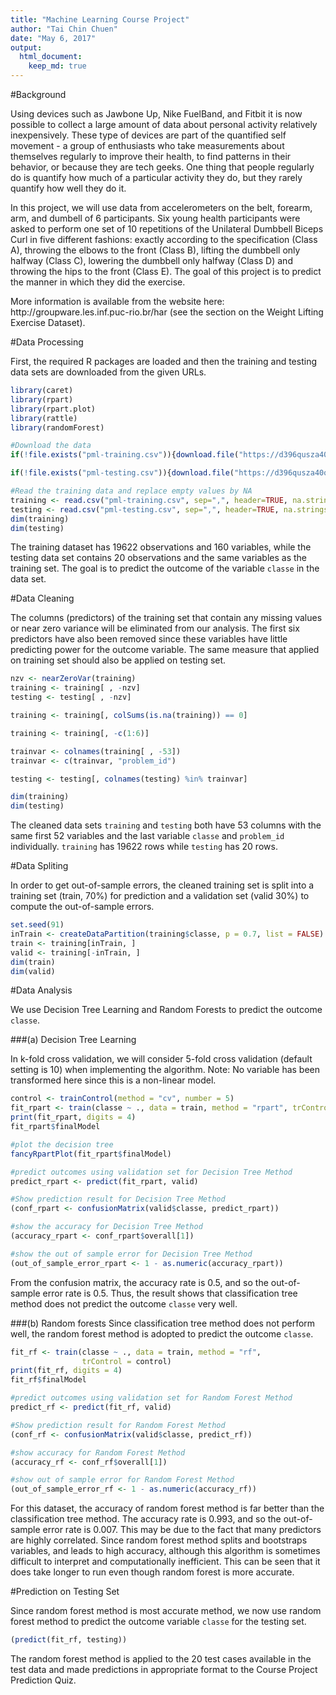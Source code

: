 ---
title: "Machine Learning Course Project"
author: "Tai Chin Chuen"
date: "May 6, 2017"
output: 
  html_document:
    keep_md: true
---


#Background

Using devices such as Jawbone Up, Nike FuelBand, and Fitbit it is now possible to collect a large amount of data about personal activity relatively inexpensively. These type of devices are part of the quantified self movement - a group of enthusiasts who take measurements about themselves regularly to improve their health, to find patterns in their behavior, or because they are tech geeks. One thing that people regularly do is quantify how much of a particular activity they do, but they rarely quantify how well they do it. 

In this project, we will use data from accelerometers on the belt, forearm, arm, and dumbell of 6 participants. Six young health participants were asked to perform one set of 10 repetitions of the Unilateral Dumbbell Biceps Curl in five different fashions: exactly according to the specification (Class A), throwing the elbows to the front (Class B), lifting the dumbbell only halfway (Class C), lowering the dumbbell only halfway (Class D) and throwing the hips to the front (Class E).  The goal of this project is to predict the manner in which they did the exercise. 

More information is available from the website here: http://groupware.les.inf.puc-rio.br/har (see the section on the Weight Lifting Exercise Dataset).

#Data Processing

First, the required R packages are loaded and then the training and testing data sets are downloaded from the given URLs.

```{r setup, echo=TRUE}
library(caret)
library(rpart)
library(rpart.plot)
library(rattle)
library(randomForest)
```

```{r load, echo=TRUE, cache=TRUE}
#Download the data
if(!file.exists("pml-training.csv")){download.file("https://d396qusza40orc.cloudfront.net/predmachlearn/pml-training.csv", destfile = "pml-training.csv")}

if(!file.exists("pml-testing.csv")){download.file("https://d396qusza40orc.cloudfront.net/predmachlearn/pml-testing.csv", destfile = "pml-testing.csv")}

#Read the training data and replace empty values by NA
training <- read.csv("pml-training.csv", sep=",", header=TRUE, na.strings = c("NA","",'#DIV/0!'))
testing <- read.csv("pml-testing.csv", sep=",", header=TRUE, na.strings = c("NA","",'#DIV/0!'))
dim(training)
dim(testing)
```

The training dataset has 19622 observations and 160 variables, while the testing data set contains 20 observations and the same variables as the training set.  The goal is to predict the outcome of the variable `classe` in the data set.

#Data Cleaning

The columns (predictors) of the training set that contain any missing values or near zero variance will be eliminated from our analysis.  The first six predictors have also been removed since these variables have little predicting power for the outcome variable.  The same measure that applied on training set should also be applied on testing set.

```{r clean, echo=TRUE}
nzv <- nearZeroVar(training)
training <- training[ , -nzv]
testing <- testing[ , -nzv]

training <- training[, colSums(is.na(training)) == 0]

training <- training[, -c(1:6)]

trainvar <- colnames(training[ , -53])
trainvar <- c(trainvar, "problem_id")

testing <- testing[, colnames(testing) %in% trainvar]

dim(training)
dim(testing)
```

The cleaned data sets `training` and `testing` both have 53 columns with the same first 52 variables and the last variable `classe` and  `problem_id` individually. `training` has 19622 rows while `testing` has 20 rows.

#Data Spliting

In order to get out-of-sample errors, the cleaned training set is split into a training set (train, 70%) for prediction and a validation set (valid 30%) to compute the out-of-sample errors.

```{r split, echo=TRUE}
set.seed(91) 
inTrain <- createDataPartition(training$classe, p = 0.7, list = FALSE)
train <- training[inTrain, ]
valid <- training[-inTrain, ]
dim(train)
dim(valid)
```

#Data Analysis

We use Decision Tree Learning and Random Forests to predict the outcome `classe`.

###(a) Decision Tree Learning

In k-fold cross validation, we will consider 5-fold cross validation (default setting is 10) when implementing the algorithm.  Note: No variable has been transformed here since this is a non-linear model. 

```{r tree, echo=TRUE}
control <- trainControl(method = "cv", number = 5)
fit_rpart <- train(classe ~ ., data = train, method = "rpart", trControl = control)
print(fit_rpart, digits = 4)
fit_rpart$finalModel

#plot the decision tree
fancyRpartPlot(fit_rpart$finalModel)

#predict outcomes using validation set for Decision Tree Method
predict_rpart <- predict(fit_rpart, valid)

#Show prediction result for Decision Tree Method
(conf_rpart <- confusionMatrix(valid$classe, predict_rpart))

#show the accuracy for Decision Tree Method
(accuracy_rpart <- conf_rpart$overall[1])

#show the out of sample error for Decision Tree Method
(out_of_sample_error_rpart <- 1 - as.numeric(accuracy_rpart))
```

From the confusion matrix, the accuracy rate is 0.5, and so the out-of-sample error rate is 0.5.  Thus, the result shows that classification tree method does not predict the outcome `classe` very well.

###(b) Random forests
Since classification tree method does not perform well, the random forest method is adopted to predict the outcome `classe`.

```{r forest, echo=TRUE}
fit_rf <- train(classe ~ ., data = train, method = "rf", 
                trControl = control)
print(fit_rf, digits = 4)
fit_rf$finalModel

#predict outcomes using validation set for Random Forest Method
predict_rf <- predict(fit_rf, valid)

#Show prediction result for Random Forest Method
(conf_rf <- confusionMatrix(valid$classe, predict_rf))

#show accuracy for Random Forest Method
(accuracy_rf <- conf_rf$overall[1])

#show out of sample error for Random Forest Method
(out_of_sample_error_rf <- 1 - as.numeric(accuracy_rf))
```

For this dataset, the accuracy of random forest method is far better than the classification tree method. The accuracy rate is 0.993, and so the out-of-sample error rate is 0.007.  This may be due to the fact that many predictors are highly correlated. Since random forest method splits and bootstraps variables, and leads to high accuracy, although this algorithm is sometimes difficult to interpret and computationally inefficient. This can be seen that it does take longer to run even though random forest is more accurate.

#Prediction on Testing Set

Since random forest method is most accurate method, we now use random forest method to predict the outcome variable `classe` for the testing set.

```{r test, echo=TRUE}
(predict(fit_rf, testing))
```

The random forest method is applied to the 20 test cases available in the test data and made predictions in appropriate format to the Course Project Prediction Quiz.